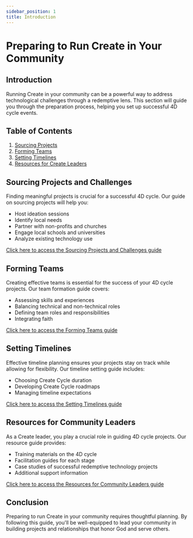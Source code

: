 ```yaml
---
sidebar_position: 1
title: Introduction
---
```


# Preparing to Run Create in Your Community

## Introduction

Running Create in your community can be a powerful way to address
technological challenges through a redemptive lens. This section will
guide you through the preparation process, helping you set up successful
4D cycle events.

## Table of Contents

1. [Sourcing Projects](./projects)
1. [Forming Teams](./teams)
1. [Setting Timelines](./timeline)
1. [Resources for Create Leaders](./resources)

## Sourcing Projects and Challenges

Finding meaningful projects is crucial for a successful 4D cycle. Our guide on sourcing projects will help you:

- Host ideation sessions
- Identify local needs
- Partner with non-profits and churches
- Engage local schools and universities
- Analyze existing technology use

[Click here to access the Sourcing Projects and Challenges guide](./projects)

## Forming Teams

Creating effective teams is essential for the success of your 4D cycle projects. Our team formation guide covers:

- Assessing skills and experiences
- Balancing technical and non-technical roles
- Defining team roles and responsibilities
- Integrating faith

[Click here to access the Forming Teams guide](./teams)

## Setting Timelines

Effective timeline planning ensures your projects stay on track while allowing for flexibility. Our timeline setting guide includes:

- Choosing Create Cycle duration
- Developing Create Cycle roadmaps
- Managing timeline expectations

[Click here to access the Setting Timelines guide](./timeline)

## Resources for Community Leaders

As a Create leader, you play a crucial role in guiding 4D cycle projects. Our resource guide provides:

- Training materials on the 4D cycle
- Facilitation guides for each stage
- Case studies of successful redemptive technology projects
- Additional support information

[Click here to access the Resources for Community Leaders guide](./resources)

## Conclusion

Preparing to run Create in your community requires thoughtful
planning. By following this guide, you'll be well-equipped to
lead your community in building projects and relationships
that honor God and serve others.
